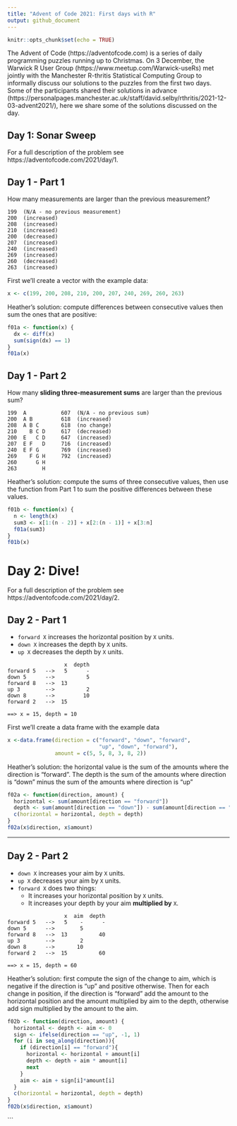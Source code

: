 ```yaml
---
title: "Advent of Code 2021: First days with R"
output: github_document
---
```


```r
knitr::opts_chunk$set(echo = TRUE)
```

The Advent of Code (https://adventofcode.com) is a series of daily programming puzzles running up to Christmas. On 3 December, the Warwick R User Group (https://www.meetup.com/Warwick-useRs) met jointly with the Manchester R-thritis Statistical Computing Group to informally discuss our solutions to the puzzles from the first two days. Some of the participants shared their solutions in advance (https://personalpages.manchester.ac.uk/staff/david.selby/rthritis/2021-12-03-advent2021/), here we share some of the solutions discussed on the day.

## Day 1: Sonar Sweep

For a full description of the problem see https://adventofcode.com/2021/day/1.

## Day 1 - Part 1

How many measurements are larger than the previous measurement?

```
199  (N/A - no previous measurement)
200  (increased)
208  (increased)
210  (increased)
200  (decreased)
207  (increased)
240  (increased)
269  (increased)
260  (decreased)
263  (increased)
```

First we'll create a vector with the example data:

```r
x <- c(199, 200, 208, 210, 200, 207, 240, 269, 260, 263)
```

Heather's solution: compute differences between consecutive values then sum the ones that are positive:

```r
f01a <- function(x) {
  dx <- diff(x)
  sum(sign(dx) == 1)
}
f01a(x)
```

## Day 1 - Part 2

How many **sliding three-measurement sums** are larger than the previous sum?

```
199  A           607  (N/A - no previous sum)
200  A B         618  (increased)
208  A B C       618  (no change)
210    B C D     617  (decreased)
200  E   C D     647  (increased)
207  E F   D     716  (increased)
240  E F G       769  (increased)
269    F G H     792  (increased)
260      G H
263        H
```

Heather's solution: compute the sums of three consecutive values, then use the function from Part 1 to sum the positive differences between these values.

```r
f01b <- function(x) {
  n <- length(x)
  sum3 <- x[1:(n - 2)] + x[2:(n - 1)] + x[3:n]
  f01a(sum3)
}
f01b(x)
```

# Day 2: Dive!

For a full description of the problem see https://adventofcode.com/2021/day/2.

## Day 2 - Part 1

- `forward X` increases the horizontal position by `X` units.
- `down X` increases the depth by `X` units.
- `up X` decreases the depth by `X` units.

```
                  x  depth
forward 5   -->   5      -
down 5      -->          5
forward 8   -->  13
up 3        -->          2
down 8      -->         10
forward 2   -->  15

==> x = 15, depth = 10
```

First we'll create a data frame with the example data

```r
x <-data.frame(direction = c("forward", "down", "forward",
                             "up", "down", "forward"),
               amount = c(5, 5, 8, 3, 8, 2))
```

Heather's solution: the horizontal value is the sum of the amounts where the direction is "forward". The depth is the sum of the amounts where direction is "down" minus the sum of the amounts where direction is "up"

```r
f02a <- function(direction, amount) {
  horizontal <- sum(amount[direction == "forward"])
  depth <- sum(amount[direction == "down"]) - sum(amount[direction == "up"])
  c(horizontal = horizontal, depth = depth)
}
f02a(x$direction, x$amount)
```

---

## Day 2 - Part 2

- `down X` increases your aim by `X` units.
- `up X` decreases your aim by `X` units.
- `forward X` does two things:
    - It increases your horizontal position by `X` units.
    - It increases your depth by your aim **multiplied by** `X`.
    
```
                  x  aim  depth
forward 5   -->   5    -      - 
down 5      -->        5      
forward 8   -->  13          40
up 3        -->        2
down 8      -->       10
forward 2   -->  15          60

==> x = 15, depth = 60
```

Heather's solution: first compute the sign of the change to aim, which is negative if the direction is "up" and positive otherwise. Then for each change in position, if the direction is "forward" add the amount to the horizontal position and the amount multiplied by aim to the depth, otherwise add sign multiplied by the amount to the aim.

```r
f02b <- function(direction, amount) {
  horizontal <- depth <- aim <- 0
  sign <- ifelse(direction == "up", -1, 1)
  for (i in seq_along(direction)){
    if (direction[i] == "forward"){
      horizontal <- horizontal + amount[i]
      depth <- depth + aim * amount[i]
      next
    }
    aim <- aim + sign[i]*amount[i]
  }
  c(horizontal = horizontal, depth = depth)
}
f02b(x$direction, x$amount)
```




```


